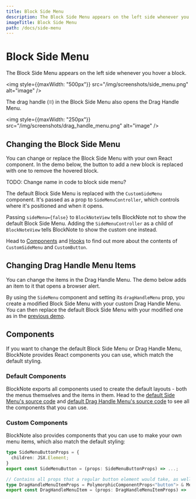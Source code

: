```yaml
---
title: Block Side Menu
description: The Block Side Menu appears on the left side whenever you hover a block.
imageTitle: Block Side Menu
path: /docs/side-menu
---
```



# Block Side Menu

The Block Side Menu appears on the left side whenever you hover a block.

<img style={{maxWidth: "500px"}} src="/img/screenshots/side_menu.png" alt="image" />

The drag handle (`⠿`) in the Block Side Menu also opens the Drag Handle Menu.

<img style={{maxWidth: "250px"}} src="/img/screenshots/drag_handle_menu.png" alt="image" />

## Changing the Block Side Menu

You can change or replace the Block Side Menu with your own React component. In the demo below, the button to add a new block is replaced with one to remove the hovered block.

TODO: Change name in code to block side menu?

<Example name="ui-components/side-menu-buttons" />

The default Block Side Menu is replaced with the `CustomSideMenu` component. It's passed as a prop to `SideMenuController`, which controls where it's positioned and when it opens.

Passing `sideMenu={false}` to `BlockNoteView` tells BlockNote not to show the default Block Side Menu. Adding the `SideMenuController` as a child of `BlockNoteView` tells BlockNote to show the custom one instead.

Head to [Components](/docs/ui-components/side-menu#components) and [Hooks](TODO) to find out more about the contents of `CustomSideMenu` and `CustomButton`.

## Changing Drag Handle Menu Items

You can change the items in the Drag Handle Menu. The demo below adds an item to it that opens a browser alert.

<Example name="ui-components/side-menu-drag-handle-items" />

By using the `SideMenu` component and setting its `dragHandleMenu` prop, you create a modified Block Side Menu with your custom Drag Handle Menu. You can then replace the default Block Side Menu with your modified one as in the [previous demo](/docs/ui-components/side-menu#changing-the-side-menu).

## Components

If you want to change the default Block Side Menu or Drag Handle Menu, BlockNote provides React components you can use, which match the default styling.

### Default Components

BlockNote exports all components used to create the default layouts - both the menus themselves and the items in them. Head to the [default Side Menu's source code](https://github.com/TypeCellOS/BlockNote/blob/main/packages/react/src/components/SideMenu/mantine/SideMenu.tsx) and [default Drag Handle Menu's source code](https://github.com/TypeCellOS/BlockNote/blob/main/packages/react/src/components/SideMenu/DragHandleMenu/mantine/DragHandleMenu.tsx) to see all the components that you can use.

### Custom Components

BlockNote also provides components that you can use to make your own menu items, which also match the default styling:

```typescript
type SideMenuButtonProps = {
  children: JSX.Element;
}
export const SideMenuButton = (props: SideMenuButtonProps) => ...;

// Contains all props that a regular button element would take, as well as all props from the Mantine `Menu.Item` component.
type DragHandleMenuItemProps = PolymorphicComponentProps<"button"> & MenuItemProps
export const DragHandleMenuItem = (props: DragHandleMenuItemProps) => ...;
```
